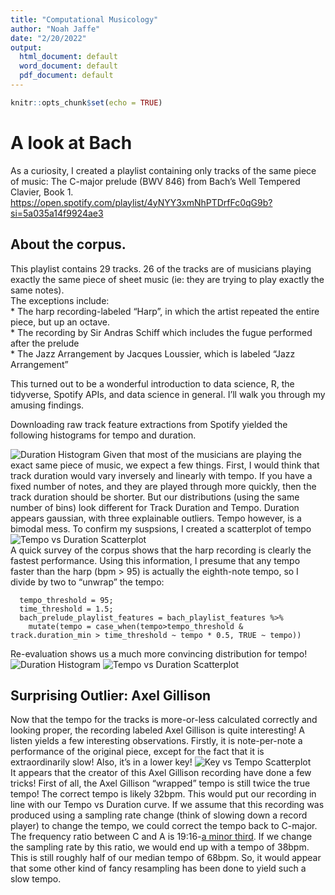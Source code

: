 ```yaml
---
title: "Computational Musicology"
author: "Noah Jaffe"
date: "2/20/2022"
output:
  html_document: default
  word_document: default
  pdf_document: default
---
```


```r
knitr::opts_chunk$set(echo = TRUE)
```

# A look at Bach

As a curiosity, I created a playlist containing only tracks of the same piece of music: The C-major prelude (BWV 846) from Bach's Well Tempered Clavier, Book 1.     
<https://open.spotify.com/playlist/4yNYY3xmNhPTDrfFc0qG9b?si=5a035a14f9924ae3>

## About the corpus. 
This playlist contains 29 tracks. 26 of the tracks are of musicians playing exactly the same piece of sheet music (ie: they are trying to play exactly the same notes).  
The exceptions include:  
* The harp recording-labeled "Harp", in which the artist repeated the entire piece, but up an octave.  
* The recording by Sir Andras Schiff which includes the fugue performed after the prelude  
* The Jazz Arrangement by Jacques Loussier, which is labeled "Jazz Arrangement"  

This turned out to be a wonderful introduction to data science, R, the tidyverse, Spotify APIs, and data science in general. I'll walk you through my amusing findings.

Downloading raw track feature extractions from Spotify yielded the following histograms for tempo and duration. 

![Duration Histogram](Unmodified Histograms.png)
Given that most of the musicians are playing the exact same piece of music, we expect a few things. First, I would think that track duration would vary inversely and linearly with tempo. If you have a fixed number of notes, and they are played through more quickly, then the track duration should be shorter. But our distributions (using the same number of bins) look different for Track Duration and Tempo. Duration appears gaussian, with three explainable outliers. Tempo however, is a bimodal mess. To confirm my suspsions, I created a scatterplot of tempo 
![Tempo vs Duration Scatterplot](Unmodified Tempo vs Duration.png)  
A quick survey of the corpus shows that the harp recording is clearly the fastest performance. Using this information, I presume that any tempo faster than the harp (bpm > 95) is actually the eighth-note tempo, so I divide by two to "unwrap" the tempo:
```
  tempo_threshold = 95;
  time_threshold = 1.5;
  bach_prelude_playlist_features = bach_playlist_features %>% 
    mutate(tempo = case_when(tempo>tempo_threshold & track.duration_min > time_threshold ~ tempo * 0.5, TRUE ~ tempo))
```

Re-evaluation shows us a much more convincing distribution for tempo! 
![Duration Histogram](Wrapped Histograms.png)
![Tempo vs Duration Scatterplot](Wrapped Tempo vs Duration.png)  

## Surprising Outlier: Axel Gillison
Now that the tempo for the tracks is more-or-less calculated correctly and looking proper, the recording labeled Axel Gillison is quite interesting! A listen yields a few interesting observations. Firstly, it is note-per-note a performance of the original piece, except for the fact that it is extraordinarily slow! Also, it's in a lower key!
![Key vs Tempo Scatterplot](Key vs Tempo.png)  
It appears that the creator of this Axel Gillison recording have done a few tricks! First of all, the Axel Gillison "wrapped" tempo is still twice the true tempo! The correct tempo is likely 32bpm. This would put our recording in line with our Tempo vs Duration curve. If we assume that this recording was produced using a sampling rate change (think of slowing down a record player) to change the tempo, we could correct the tempo back to C-major. The frequency ratio between C and A is 19:16-[a minor third](https://en.wikipedia.org/wiki/Minor_third). If we change the sampling rate by this ratio, we would end up with a tempo of 38bpm. This is still roughly half of our median tempo of 68bpm. So, it would appear that some other kind of fancy resampling has been done to yield such a slow tempo.